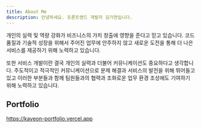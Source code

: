 ```yaml
---
title: About Me
description: 안녕하세요. 프론트엔드 개발자 김가연입니다.
---
```


개인의 실력 및 역량 강화가 비즈니스의 가치 창출에 영향을 준다고 믿고 있습니다.
코드 품질과 기술적 성장을 위해서 주어진 업무에 안주하지 않고 새로운 도전을 통해 더 나은 서비스를 제공하기 위해 노력하고 있습니다.

또한 서비스 개발이란 결국 개인의 실력과 더불어 커뮤니케이션도 중요하다고 생각합니다.
주도적이고 적극적인 커뮤니케이션으로 문제 해결과 서비스의 발전을 위해 뛰어들고 있고 이러한 부분들과 함께 팀원들과의 협력과 조화로운 업무 환경 조성에도 기여하기 위해 노력하고 있습니다.

## Portfolio

<a href="https://kayeon-portfolio.vercel.app" target="_blank" rel="noopener noreferrer"> https://kayeon-portfolio.vercel.app </a>
